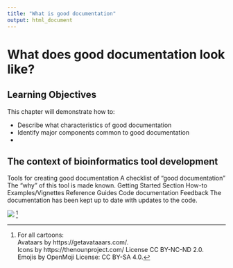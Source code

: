 ```yaml
---
title: "What is good documentation"
output: html_document
---
```


# What does good documentation look like?

## Learning Objectives

This chapter will demonstrate how to:  

- Describe what characteristics of good documentation
- Identify major components common to good documentation
- 


## The context of bioinformatics tool development

Tools for creating good documentation 
A checklist of “good documentation” 
The “why” of this tool is made known.
Getting Started Section 
How-to Examples/Vignettes
Reference Guides 
Code documentation 
Feedback 
The documentation has been kept up to date with updates to the code.

![](https://docs.google.com/presentation/d/1cd434bkLer_CJ04GzpsZwzeEA9gjc5Ho6QimiHPbyEg/export/png?id=1cd434bkLer_CJ04GzpsZwzeEA9gjc5Ho6QimiHPbyEg&pageid=p)
^[For all cartoons:     
Avataars by https://getavataaars.com/.   
Icons by https://thenounproject.com/ License CC BY-NC-ND 2.0.     
Emojis by OpenMoji License: CC BY-SA 4.0.]
